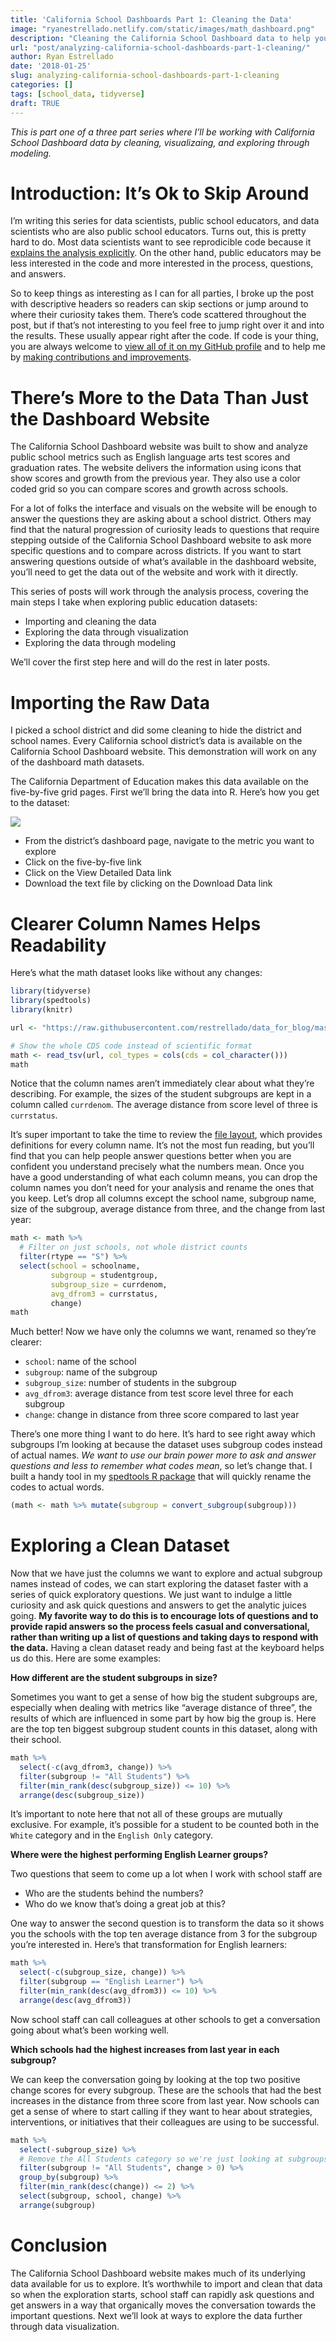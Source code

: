 ```yaml
---
title: 'California School Dashboards Part 1: Cleaning the Data' 
image: "ryanestrellado.netlify.com/static/images/math_dashboard.png"
description: "Cleaning the California School Dashboard data to help your analysis"
url: "post/analyzing-california-school-dashboards-part-1-cleaning/"
author: Ryan Estrellado
date: '2018-01-25'
slug: analyzing-california-school-dashboards-part-1-cleaning
categories: []
tags: [school_data, tidyverse]
draft: TRUE
---
```


*This is part one of a three part series where I'll be working with California School Dashboard data by cleaning, visualizaing, and exploring through modeling.* 

# Introduction: It's Ok to Skip Around 

I'm writing this series for data scientists, public school educators, and data scientists who are also public school educators. Turns out, this is pretty hard to do. Most data scientists want to see reprodicible code because it [explains the analysis explicitly](https://simplystatistics.org/2014/06/06/the-real-reason-reproducible-research-is-important/). On the other hand, public educators may be less interested in the code and more interested in the process, questions, and answers. 

So to keep things as interesting as I can for all parties, I broke up the post with descriptive headers so readers can skip sections or jump around to where their curiosity takes them. There's code scattered throughout the post, but if that's not interesting to you feel free to jump right over it and into the results. These usually appear right after the code. If code is your thing, you are always welcome to [view all of it on my GitHub profile](https://github.com/restrellado/blogdown_blog) and to help me by [making contributions and improvements](https://help.github.com/articles/creating-a-pull-request/). 

# There's More to the Data Than Just the Dashboard Website 

The California School Dashboard website was built to show and analyze public school metrics such as English language arts test scores and graduation rates. The website delivers the information using icons that show scores and growth from the previous year. They also use a color coded grid so you can compare scores and growth across schools. 

For a lot of folks the interface and visuals on the website will be enough to answer the questions they are asking about a school district. Others may find that the natural progression of curiosity leads to questions that require stepping outside of the California School Dashboard website to ask more specific questions and to compare across districts. If you want to start answering questions outside of what's available in the dashboard website, you'll need to get the data out of the website and work with it directly. 

This series of posts will work through the analysis process, covering the main steps I take when exploring public education datasets: 

- Importing and cleaning the data 
- Exploring the data through visualization 
- Exploring the data through modeling 

We'll cover the first step here and will do the rest in later posts. 

# Importing the Raw Data

I picked a school district and did some cleaning to hide the district and school names. Every California school district's data is available on the California School Dashboard website. This demonstration will work on any of the dashboard math datasets. 

The California Department of Education makes this data available on the five-by-five grid pages. First we'll bring the data into R. Here's how you get to the dataset: 

![](/images/math_dashboard.png)

- From the district's dashboard page, navigate to the metric you want to explore
- Click on the five-by-five link 
- Click on the View Detailed Data link 
- Download the text file by clicking on the Download Data link 

# Clearer Column Names Helps Readability 

Here's what the math dataset looks like without any changes: 

```r
library(tidyverse) 
library(spedtools) 
library(knitr)
```

```r
url <- "https://raw.githubusercontent.com/restrellado/data_for_blog/master/Somedistrictmath.txt"

# Show the whole CDS code instead of scientific format
math <- read_tsv(url, col_types = cols(cds = col_character()))
math
```

Notice that the column names aren't immediately clear about what they're describing. For example, the sizes of the student subgroups are kept in a column called `currdenom`. The average distance from score level of three is `currstatus`. 

It's super important to take the time to review the [file layout](https://www.cde.ca.gov/ta/ac/cm/mathgr38fall17.asp), which provides definitions for every column name. It's not the most fun reading, but you'll find that you can help people answer questions better when you are confident you understand precisely what the numbers mean. Once you have a good understanding of what each column means, you can drop the column names you don't need for your analysis and rename the ones that you keep. Let's drop all columns except the school name, subgroup name, size of the subgroup, average distance from three, and the change from last year: 

```r
math <- math %>% 
  # Filter on just schools, not whole district counts 
  filter(rtype == "S") %>% 
  select(school = schoolname, 
         subgroup = studentgroup, 
         subgroup_size = currdenom, 
         avg_dfrom3 = currstatus, 
         change)
math
```

Much better! Now we have only the columns we want, renamed so they're clearer: 

- `school`: name of the school 
- `subgroup`: name of the subgroup 
- `subgroup_size`: number of students in the subgroup 
- `avg_dfrom3`: average distance from test score level three for each subgroup 
- `change`: change in distance from three score compared to last year 

There's one more thing I want to do here. It's hard to see right away which subgroups I'm looking at because the dataset uses subgroup codes instead of actual names. *We want to use our brain power more to ask and answer questions and less to remember what codes mean*, so let's change that. I built a handy tool in my [spedtools R package](https://github.com/restrellado/spedtools) that will quickly rename the codes to actual words. 

```r
(math <- math %>% mutate(subgroup = convert_subgroup(subgroup)))
```

# Exploring a Clean Dataset 

Now that we have just the columns we want to explore and actual subgroup names instead of codes, we can start exploring the dataset faster with a series of quick exploratory questions. We just want to indulge a little curiosity and ask quick questions and answers to get the analytic juices going. **My favorite way to do this is to encourage lots of questions and to provide rapid answers so the process feels casual and conversational, rather than writing up a list of questions and taking days to respond with the data.** Having a clean dataset ready and being fast at the keyboard helps us do this. Here are some examples: 

**How different are the student subgroups in size?** 

Sometimes you want to get a sense of how big the student subgroups are, especially when dealing with metrics like "average distance of three", the results of which are influenced in some part by how big the group is. Here are the top ten biggest subgroup student counts in this dataset, along with their school. 

```r
math %>% 
  select(-c(avg_dfrom3, change)) %>% 
  filter(subgroup != "All Students") %>% 
  filter(min_rank(desc(subgroup_size)) <= 10) %>% 
  arrange(desc(subgroup_size))
```

It's important to note here that not all of these groups are mutually exclusive. For example, it's possible for a student to be counted both in the `White` category and in the `English Only` category. 

**Where were the highest performing English Learner groups?**

Two questions that seem to come up a lot when I work with school staff are 

- Who are the students behind the numbers? 
- Who do we know that's doing a great job at this? 

One way to answer the second question is to transform the data so it shows you the schools with the top ten average distance from 3 for the subgroup you're interested in. Here's that transformation for English learners: 

```r
math %>% 
  select(-c(subgroup_size, change)) %>% 
  filter(subgroup == "English Learner") %>% 
  filter(min_rank(desc(avg_dfrom3)) <= 10) %>% 
  arrange(desc(avg_dfrom3))
``` 

Now school staff can call colleagues at other schools to get a conversation going about what's been working well. 

**Which schools had the highest increases from last year in each subgroup?** 

We can keep the conversation going by looking at the top two positive change scores for every subgroup. These are the schools that had the best increases in the distance from three score from last year. Now schools can get a sense of where to start calling if they want to hear about strategies, interventions, or initiatives that their colleagues are using to be successful. 

```r
math %>% 
  select(-subgroup_size) %>% 
  # Remove the All Students category so we're just looking at subgroups
  filter(subgroup != "All Students", change > 0) %>%
  group_by(subgroup) %>% 
  filter(min_rank(desc(change)) <= 2) %>% 
  select(subgroup, school, change) %>% 
  arrange(subgroup)
```

# Conclusion 

The California School Dashboard website makes much of its underlying data available for us to explore. It's worthwhile to import and clean that data so when the exploration starts, school staff can rapidly ask questions and get answers in a way that organically moves the conversation towards the important questions. Next we'll look at ways to explore the data further through data visualization. 